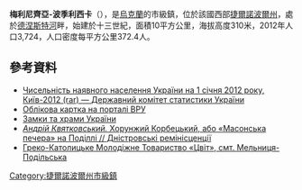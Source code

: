 {{No footnotes|time=2015-09-16T14:44:07+00:00}}
{{coord|48|36|22|N|26|10|55|E|scale:30000|display=title}}

'''梅利尼齊亞-波季利西卡'''（{{lang-uk|Мельниця-Подільська}}），是[[烏克蘭|烏克蘭]]的市級鎮，位於該國西部[[捷爾諾波爾州|捷爾諾波爾州]]，處於[[德涅斯特河|德涅斯特河]]畔，始建於十三世紀，面積10平方公里，海拔高度310米，2012年人口3,724，人口密度每平方公里372.4人。

==參考資料==
*[https://web.archive.org/web/20150627002237/http://ukrstat.org/uk/druk/katalog/kat_u/2012/07_2012/zb_chnas_2011.rar Чисельність наявного населення України на 1 січня 2012 року, Київ-2012 (rar) — Державний комітет статистики України]
* [http://w1.c1.rada.gov.ua/pls/z7503/A005?rdat1=28.11.2012&rf7571=30485 Облікова картка на порталі ВРУ] {{Wayback|url=http://w1.c1.rada.gov.ua/pls/z7503/A005?rdat1=28.11.2012&rf7571=30485 |date=20180210180851 }}
* [http://www.castles.com.ua/melnytsa.html Замки та храми України] {{Wayback|url=http://www.castles.com.ua/melnytsa.html |date=20150829161810 }}
* [http://dnistrove.narod.ru/Masony.html ''Андрій Квятковський.'' Хорунжий Корбецький, або «Масонська печера» на Поділлі // Дністровські ремінісценції] {{Wayback|url=http://dnistrove.narod.ru/Masony.html |date=20160304131644 }}
* [https://web.archive.org/web/20140517000251/http://tcvit.org.ua/ Греко-Католицьке Молодіжне Товариство «Цвіт», смт. Мельниця-Подільська]

{{DEFAULTSORT:Мельниця-Подільська}}
[[Category:捷爾諾波爾州市級鎮|Category:捷爾諾波爾州市級鎮]]

{{Ternopil-geo-stub}}